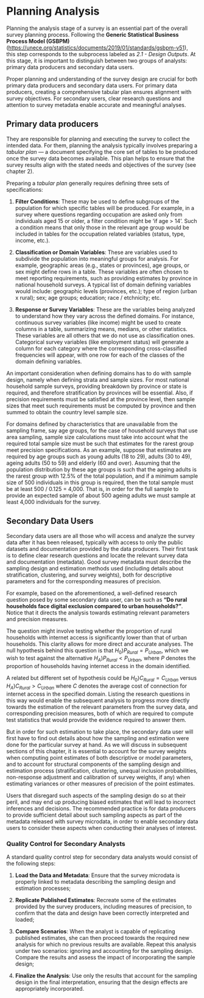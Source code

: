# Planning Analysis

Planning the analysis stage of a survey is an essential part of the overall survey planning process. Following the **Generic Statistical Business Process Model (GSBPM)** (<https://unece.org/statistics/documents/2019/01/standards/gsbpm-v51>), this step corresponds to the subprocess labeled as *2.1 - Design Outputs*. At this stage, it is important to distinguish between two groups of analysts: primary data producers and secondary data users.

Proper planning and understanding of the survey design are crucial for both primary data producers and secondary data users. For primary data producers, creating a comprehensive tabular plan ensures alignment with survey objectives. For secondary users, clear research questions and attention to survey metadata enable accurate and meaningful analyses. 

## Primary data producers

They are responsible for planning and executing the survey to collect the intended data. For them, planning the analysis typically involves preparing a *tabular plan* — a document specifying the core set of tables to be produced once the survey data becomes available. This plan helps to ensure that the survey results align with the stated needs and objectives of the survey (see chapter 2).

Preparing a *tabular plan* generally requires defining three sets of specifications:

1. **Filter Conditions**: These may be used to define subgroups of the population for which specific tables will be produced. For example, in a survey where questions regarding occupation are asked only from individuals aged 15 or older, a filter condition might be 'if age \> 14'. Such a condition means that only those in the relevant age group would be included in tables for the occupation related variables (status, type, income, etc.).
   
2. **Classification or Domain Variables**: These are variables used to subdivide the population into meaningful groups for analysis. For example, geographic areas (e.g., states or provinces), age groups, or sex might define rows in a table. These variables are often chosen to meet reporting requirements, such as providing estimates by province in national household surveys. A typical list of domain defining variables would include: geographic levels (provinces, etc.); type of region (urban x rural); sex; age groups; education; race / etchnicity; etc.
   
3. **Response or Survey Variables**: These are the variables being analyzed to understand how they vary across the defined domains. For instance, continuous survey variables (like income) might be used to create columns in a table, summarizing means, medians, or other statistics. These variables are all others that we do not use as classification ones. Categorical survey variables (like employment status) will generate a column for each category where the corresponding cross-classified frequencies will appear, with one row for each of the classes of the domain defining variables.

An important consideration when defining domains has to do with sample design, namely when defining strata and sample sizes. For most national household sample surveys, providing breakdown by province or state is required, and therefore stratification by provinces will be essential. Also, if precision requirements must be satisfied at the province level, then sample sizes that meet such requirements must be computed by province and then summed to obtain the country level sample size.

For domains defined by characteristics that are unavailable from the sampling frame, say age groups, for the case of household surveys that use area sampling, sample size calculations must take into account what the required total sample size must be such that estimates for the rarest group meet precision specifications. As an example, suppose that estimates are required by age groups such as young adults (18 to 29), adults (30 to 49), ageing adults (50 to 59) and elderly (60 and over). Assuming that the population distribution by these age groups is such that the ageing adults is the rarest group with 12.5% of the total population, and if a minimum sample size of 500 individuals in this group is required, then the total sample must be at least 500 / 0.125 = 4,000. That is, in order for the full sample to provide an expected sample of about 500 ageing adults we must sample at least 4,000 individuals for the survey.


## Secondary Data Users


Secondary data users are all those who will access and analyze the survey data after it has been released, typically with access to only the public datasets and documentation provided by the data producers. Their first task is to define clear research questions and locate the relevant survey data and documentation (metadata). Good survey metadata must describe the sampling design and estimation methods used (including details about stratification, clustering, and survey weights), both for descriptive parameters and for the corresponding measures of precision.

For example, based on the aforementioned, a well-defined research question posed by some secondary data user, can be such as **"Do rural households face digital exclusion compared to urban households?"**. Notice that it directs the analysis towards estimating relevant parameters and precision measures.

The question might involve testing whether the proportion of rural households with internet access is significantly lower than that of urban households. This clarity allows for more direct and accurate analyses. The null hypothesis behind this question is that $H_0) P_{Rural} = P_{Urban}$, which we wish to test against the alternative $H_A) P_{Rural} < P_{Urban}$, where $P$ denotes the proportion of households having internet access in the domain identified. 

A related but different set of hypothesis could be $H_0) C_{Rural} = C_{Urban}$ versus $H_A) C_{Rural} > C_{Urban}$ where $C$ denotes the average cost of connection for internet access in the specified domain. Listing the research questions in this way would enable the subsequent analysis to progress more directly towards the estimation of the relevant parameters from the survey data, and corresponding precision measures, both of which are required to compute test statistics that would provide the evidence required to answer them.

But in order for such estimation to take place, the secondary data user will first have to find out details about how the sampling and estimation were done for the particular survey at hand. As we will discuss in subsequent sections of this chapter, it is essential to account for the survey weights when computing point estimates of both descriptive or model parameters, and to account for structural components of the sampling design and estimation process (stratification, clustering, unequal inclusion probabilities, non-response adjustment and calibration of survey weights, if any) when estimating variances or other measures of precision of the point estimates.

Users that disregard such aspects of the sampling design do so at their peril, and may end up producing biased estimates that will lead to incorrect inferences and decisions. The recommended practice is for data producers to provide sufficient detail about such sampling aspects as part of the metadata released with survey microdata, in order to enable secondary data users to consider these aspects when conducting their analyses of interest.

### Quality Control for Secondary Analysts

A standard quality control step for secondary data analysts would consist of the following steps:

1. **Load the Data and Metadata**: Ensure that the survey microdata is properly linked to metadata describing the sampling design and estimation processes;

2. **Replicate Published Estimates**: Recreate some of the estimates provided by the survey producers, including measures of precision, to confirm that the data and design have been correctly interpreted and loaded;

3. **Compare Scenarios**: When the analyst is capable of replicating published estimates, she can then proceed towards the required new analysis for which no previous results are available. Repeat this analysis under two scenarios: ignoring and accounting for the sampling design. Compare the results and assess the impact of incorporating the sample design;

4. **Finalize the Analysis**: Use only the results that account for the sampling design in the final interpretation, ensuring that the design effects are appropriately incorporated.

